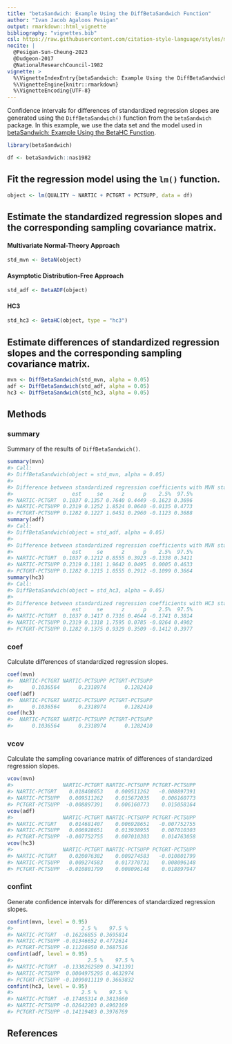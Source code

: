 ```yaml
---
title: "betaSandwich: Example Using the DiffBetaSandwich Function"
author: "Ivan Jacob Agaloos Pesigan"
output: rmarkdown::html_vignette
bibliography: "vignettes.bib"
csl: https://raw.githubusercontent.com/citation-style-language/styles/master/apa.csl
nocite: |
  @Pesigan-Sun-Cheung-2023
  @Dudgeon-2017
  @NationalResearchCouncil-1982
vignette: >
  %\VignetteIndexEntry{betaSandwich: Example Using the DiffBetaSandwich Function}
  %\VignetteEngine{knitr::rmarkdown}
  %\VignetteEncoding{UTF-8}
---
```




Confidence intervals for
differences of standardized regression slopes
are generated using
the `DiffBetaSandwich()` function from the `betaSandwich` package.
In this example,
we use the data set and the model used in
[betaSandwich: Example Using the BetaHC Function](example-beta-sandwich.html).


```r
library(betaSandwich)
```




```r
df <- betaSandwich::nas1982
```

## Fit the regression model using the `lm()` function.


```r
object <- lm(QUALITY ~ NARTIC + PCTGRT + PCTSUPP, data = df)
```

## Estimate the standardized regression slopes and the corresponding sampling covariance matrix.

#### Multivariate Normal-Theory Approach


```r
std_mvn <- BetaN(object)
```

#### Asymptotic Distribution-Free Approach


```r
std_adf <- BetaADF(object)
```

#### HC3


```r
std_hc3 <- BetaHC(object, type = "hc3")
```

## Estimate differences of standardized regression slopes and the corresponding sampling covariance matrix.


```r
mvn <- DiffBetaSandwich(std_mvn, alpha = 0.05)
adf <- DiffBetaSandwich(std_adf, alpha = 0.05)
hc3 <- DiffBetaSandwich(std_hc3, alpha = 0.05)
```

## Methods

### summary

Summary of the results of `DiffBetaSandwich()`.


```r
summary(mvn)
#> Call:
#> DiffBetaSandwich(object = std_mvn, alpha = 0.05)
#> 
#> Difference between standardized regression coefficients with MVN standard errors:
#>                   est     se      z      p    2.5%  97.5%
#> NARTIC-PCTGRT  0.1037 0.1357 0.7640 0.4449 -0.1623 0.3696
#> NARTIC-PCTSUPP 0.2319 0.1252 1.8524 0.0640 -0.0135 0.4773
#> PCTGRT-PCTSUPP 0.1282 0.1227 1.0451 0.2960 -0.1123 0.3688
summary(adf)
#> Call:
#> DiffBetaSandwich(object = std_adf, alpha = 0.05)
#> 
#> Difference between standardized regression coefficients with MVN standard errors:
#>                   est     se      z      p    2.5%  97.5%
#> NARTIC-PCTGRT  0.1037 0.1212 0.8555 0.3923 -0.1338 0.3411
#> NARTIC-PCTSUPP 0.2319 0.1181 1.9642 0.0495  0.0005 0.4633
#> PCTGRT-PCTSUPP 0.1282 0.1215 1.0555 0.2912 -0.1099 0.3664
summary(hc3)
#> Call:
#> DiffBetaSandwich(object = std_hc3, alpha = 0.05)
#> 
#> Difference between standardized regression coefficients with HC3 standard errors:
#>                   est     se      z      p    2.5%  97.5%
#> NARTIC-PCTGRT  0.1037 0.1417 0.7316 0.4644 -0.1741 0.3814
#> NARTIC-PCTSUPP 0.2319 0.1318 1.7595 0.0785 -0.0264 0.4902
#> PCTGRT-PCTSUPP 0.1282 0.1375 0.9329 0.3509 -0.1412 0.3977
```

### coef

Calculate differences of standardized regression slopes.


```r
coef(mvn)
#>  NARTIC-PCTGRT NARTIC-PCTSUPP PCTGRT-PCTSUPP 
#>      0.1036564      0.2318974      0.1282410
coef(adf)
#>  NARTIC-PCTGRT NARTIC-PCTSUPP PCTGRT-PCTSUPP 
#>      0.1036564      0.2318974      0.1282410
coef(hc3)
#>  NARTIC-PCTGRT NARTIC-PCTSUPP PCTGRT-PCTSUPP 
#>      0.1036564      0.2318974      0.1282410
```

### vcov

Calculate the sampling covariance matrix of differences of standardized regression slopes.


```r
vcov(mvn)
#>                NARTIC-PCTGRT NARTIC-PCTSUPP PCTGRT-PCTSUPP
#> NARTIC-PCTGRT    0.018408653    0.009511262   -0.008897391
#> NARTIC-PCTSUPP   0.009511262    0.015672035    0.006160773
#> PCTGRT-PCTSUPP  -0.008897391    0.006160773    0.015058164
vcov(adf)
#>                NARTIC-PCTGRT NARTIC-PCTSUPP PCTGRT-PCTSUPP
#> NARTIC-PCTGRT    0.014681407    0.006928651   -0.007752755
#> NARTIC-PCTSUPP   0.006928651    0.013938955    0.007010303
#> PCTGRT-PCTSUPP  -0.007752755    0.007010303    0.014763058
vcov(hc3)
#>                NARTIC-PCTGRT NARTIC-PCTSUPP PCTGRT-PCTSUPP
#> NARTIC-PCTGRT    0.020076382    0.009274583   -0.010801799
#> NARTIC-PCTSUPP   0.009274583    0.017370731    0.008096148
#> PCTGRT-PCTSUPP  -0.010801799    0.008096148    0.018897947
```

### confint

Generate confidence intervals for differences of standardized regression slopes.


```r
confint(mvn, level = 0.95)
#>                      2.5 %    97.5 %
#> NARTIC-PCTGRT  -0.16226855 0.3695814
#> NARTIC-PCTSUPP -0.01346652 0.4772614
#> PCTGRT-PCTSUPP -0.11226950 0.3687516
confint(adf, level = 0.95)
#>                        2.5 %    97.5 %
#> NARTIC-PCTGRT  -0.1338262589 0.3411391
#> NARTIC-PCTSUPP  0.0004975295 0.4632974
#> PCTGRT-PCTSUPP -0.1099011119 0.3663832
confint(hc3, level = 0.95)
#>                      2.5 %    97.5 %
#> NARTIC-PCTGRT  -0.17405314 0.3813660
#> NARTIC-PCTSUPP -0.02642203 0.4902169
#> PCTGRT-PCTSUPP -0.14119483 0.3976769
```

## References
